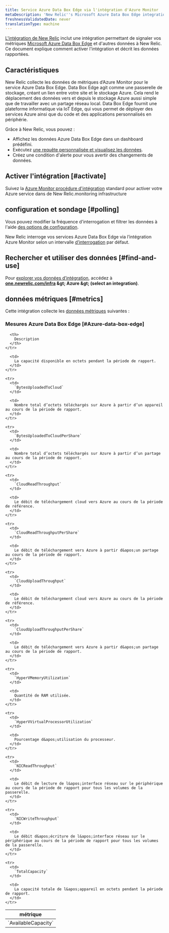 ```yaml
---
title: Service Azure Data Box Edge via l'intégration d'Azure Monitor
metaDescription: 'New Relic''s Microsoft Azure Data Box Edge integration: what data it reports and how to enable it.'
freshnessValidatedDate: never
translationType: machine
---
```


[L&apos;intégration de New Relic](/docs/infrastructure/introduction-infra-monitoring) inclut une intégration permettant de signaler vos métriques [Microsoft Azure Data Box Edge](https://azure.microsoft.com/en-us/updates/announcing-azure-data-box-edge/) et d&apos;autres données à New Relic. Ce document explique comment activer l&apos;intégration et décrit les données rapportées.

## Caractéristiques

New Relic collecte les données de métriques d’Azure Monitor pour le service Azure Data Box Edge. Data Box Edge agit comme une passerelle de stockage, créant un lien entre votre site et le stockage Azure. Cela rend le déplacement des données vers et depuis le stockage Azure aussi simple que de travailler avec un partage réseau local. Data Box Edge fournit une plateforme informatique via IoT Edge, qui vous permet de déployer des services Azure ainsi que du code et des applications personnalisés en périphérie.

Grâce à New Relic, vous pouvez :

* Affichez les données Azure Data Box Edge dans un dashboard prédéfini.
* Exécutez [une requête personnalisée et visualisez les données](/docs/infrastructure/integrations-getting-started/getting-started/use-integration-data-new-relic-insights).
* Créez une condition d&apos;alerte pour vous avertir des changements de données.

## Activer l&apos;intégration [#activate]

Suivez la [Azure Monitor procédure d&apos;intégration](/docs/infrastructure/microsoft-azure-integrations/azure-integrations-list/azure-monitor) standard pour activer votre Azure service dans de New Relic.monitoring infrastructure

## configuration et sondage [#polling]

Vous pouvez modifier la fréquence d&apos;interrogation et filtrer les données à l&apos;aide [des options de configuration](/docs/infrastructure/microsoft-azure-integrations/azure-integrations-list/azure-monitor/#settings).

New Relic interroge vos services Azure Data Box Edge via l’intégration Azure Monitor selon un intervalle [d’interrogation](/docs/infrastructure/microsoft-azure-integrations/azure-integrations-list/azure-monitor/#settings) par défaut.

## Rechercher et utiliser des données [#find-and-use]

Pour [explorer vos données d’intégration](/docs/infrastructure/integrations/find-use-infrastructure-integration-data), accédez à <DNT>**[one.newrelic.com/infra](https://one.newrelic.com/infra) &amp;gt; Azure &amp;gt; (select an integration)**</DNT>.

## données métriques [#metrics]

Cette intégration collecte les [données métriques](/docs/infrastructure/integrations-getting-started/getting-started/understand-integration-data-data-types#metric) suivantes :

### Mesures Azure Data Box Edge [#Azure-data-box-edge]

<table>
  <thead>
    <tr>
      <th style={{ width: "300px" }}>
        métrique
      </th>

      <th>
        Description
      </th>
    </tr>
  </thead>

  <tbody>
    <tr>
      <td>
        `AvailableCapacity`
      </td>

      <td>
        La capacité disponible en octets pendant la période de rapport.
      </td>
    </tr>

    <tr>
      <td>
        `BytesUploadedToCloud`
      </td>

      <td>
        Nombre total d’octets téléchargés sur Azure à partir d’un appareil au cours de la période de rapport.
      </td>
    </tr>

    <tr>
      <td>
        `BytesUploadedToCloudPerShare`
      </td>

      <td>
        Nombre total d’octets téléchargés sur Azure à partir d’un partage au cours de la période de rapport.
      </td>
    </tr>

    <tr>
      <td>
        `CloudReadThroughput`
      </td>

      <td>
        Le débit de téléchargement cloud vers Azure au cours de la période de référence.
      </td>
    </tr>

    <tr>
      <td>
        `CloudReadThroughputPerShare`
      </td>

      <td>
        Le débit de téléchargement vers Azure à partir d&apos;un partage au cours de la période de rapport.
      </td>
    </tr>

    <tr>
      <td>
        `CloudUploadThroughput`
      </td>

      <td>
        Le débit de téléchargement cloud vers Azure au cours de la période de référence.
      </td>
    </tr>

    <tr>
      <td>
        `CloudUploadThroughputPerShare`
      </td>

      <td>
        Le débit de téléchargement vers Azure à partir d&apos;un partage au cours de la période de rapport.
      </td>
    </tr>

    <tr>
      <td>
        `HyperVMemoryUtilization`
      </td>

      <td>
        Quantité de RAM utilisée.
      </td>
    </tr>

    <tr>
      <td>
        `HyperVVirtualProcessorUtilization`
      </td>

      <td>
        Pourcentage d&apos;utilisation du processeur.
      </td>
    </tr>

    <tr>
      <td>
        `NICReadThroughput`
      </td>

      <td>
        Le débit de lecture de l&apos;interface réseau sur le périphérique au cours de la période de rapport pour tous les volumes de la passerelle.
      </td>
    </tr>

    <tr>
      <td>
        `NICWriteThroughput`
      </td>

      <td>
        Le débit d&apos;écriture de l&apos;interface réseau sur le périphérique au cours de la période de rapport pour tous les volumes de la passerelle.
      </td>
    </tr>

    <tr>
      <td>
        `TotalCapacity`
      </td>

      <td>
        La capacité totale de l&apos;appareil en octets pendant la période de rapport.
      </td>
    </tr>
  </tbody>
</table>